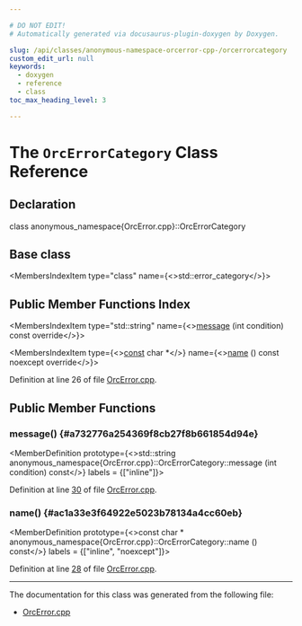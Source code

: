 ```yaml
---

# DO NOT EDIT!
# Automatically generated via docusaurus-plugin-doxygen by Doxygen.

slug: /api/classes/anonymous-namespace-orcerror-cpp-/orcerrorcategory
custom_edit_url: null
keywords:
  - doxygen
  - reference
  - class
toc_max_heading_level: 3

---
```





# The `OrcErrorCategory` Class Reference

<DoxygenPage pluginConfig={pluginConfig}>



## Declaration

<CodeBlock>class anonymous_namespace{OrcError.cpp}::OrcErrorCategory</CodeBlock>

## Base class

<MembersIndex>

<MembersIndexItem
  type="class"
  name={<>std::error&#95;category</>}>
</MembersIndexItem>

</MembersIndex>

## Public Member Functions Index

<MembersIndex>

<MembersIndexItem
  type="std::string"
  name={<><a href="#a732776a254369f8cb27f8b661854d94e">message</a> (int condition) const override</>}>
</MembersIndexItem>

<MembersIndexItem
  type={<><a href="/docs/api/files/lib/lib/target/lib/target/aarch64/aarch64promoteconstant-cpp/#a90f8350fecae261c25be85d38b451bff">const</a> char &#42;</>}
  name={<><a href="#ac1a33e3f64922e5023b78134a4cc60eb">name</a> () const noexcept override</>}>
</MembersIndexItem>

</MembersIndex>


Definition at line 26 of file <a href="/docs/api/files/lib/lib/executionengine/lib/executionengine/orc/lib/executionengine/orc/shared/orcerror-cpp">OrcError.cpp</a>.

<SectionDefinition>

## Public Member Functions

### message() {#a732776a254369f8cb27f8b661854d94e}

<MemberDefinition
  prototype={<>std::string anonymous&#95;namespace&#123;OrcError.cpp&#125;::OrcErrorCategory::message (int condition) const</>}
  labels = {["inline"]}>

Definition at line <a href="/docs/api/files/lib/lib/executionengine/lib/executionengine/orc/lib/executionengine/orc/shared/orcerror-cpp/#l00030">30</a> of file <a href="/docs/api/files/lib/lib/executionengine/lib/executionengine/orc/lib/executionengine/orc/shared/orcerror-cpp">OrcError.cpp</a>.
</MemberDefinition>

### name() {#ac1a33e3f64922e5023b78134a4cc60eb}

<MemberDefinition
  prototype={<>const char &#42; anonymous&#95;namespace&#123;OrcError.cpp&#125;::OrcErrorCategory::name () const</>}
  labels = {["inline", "noexcept"]}>

Definition at line <a href="/docs/api/files/lib/lib/executionengine/lib/executionengine/orc/lib/executionengine/orc/shared/orcerror-cpp/#l00028">28</a> of file <a href="/docs/api/files/lib/lib/executionengine/lib/executionengine/orc/lib/executionengine/orc/shared/orcerror-cpp">OrcError.cpp</a>.
</MemberDefinition>

</SectionDefinition>

<hr/>

The documentation for this class was generated from the following file:

<ul>
<li><a href="/docs/api/files/lib/lib/executionengine/lib/executionengine/orc/lib/executionengine/orc/shared/orcerror-cpp">OrcError.cpp</a></li>
</ul>

</DoxygenPage>
